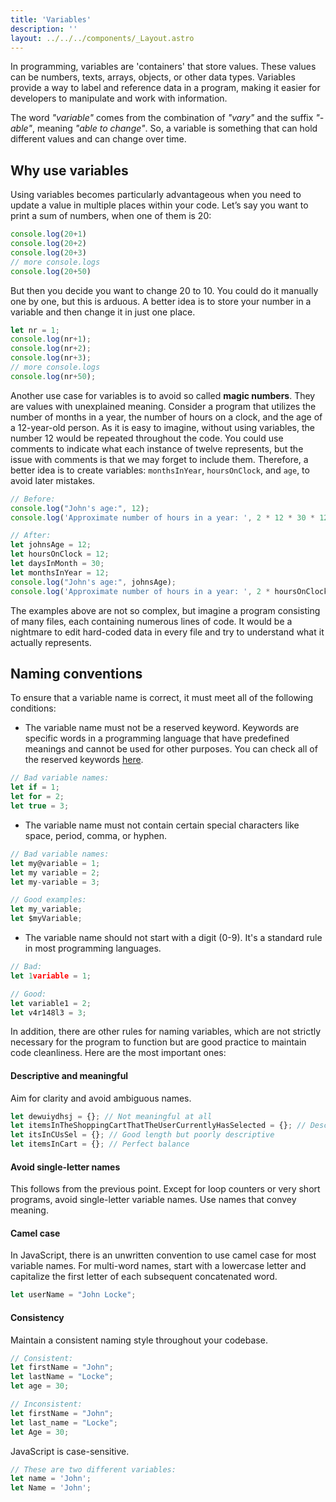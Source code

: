 ```yaml
---
title: 'Variables'
description: ''
layout: ../../../components/_Layout.astro
---
```



In programming, variables are 'containers' that store values. These values can be numbers, texts, arrays, objects, or other data types. Variables provide a way to label and reference data in a program, making it easier for developers to manipulate and work with information.  

The word *"variable"* comes from the combination of *"vary"* and the suffix *"-able"*, meaning *"able to change"*. So, a variable is something that can hold different values and can change over time.

## Why use variables

Using variables becomes particularly advantageous when you need to update a value in multiple places within your code. Let’s say you want to print a sum of numbers, when one of them is 20:

```javascript
console.log(20+1)
console.log(20+2)
console.log(20+3)
// more console.logs
console.log(20+50)
```

But then you decide you want to change 20 to 10. You could do it manually one by one, but this is arduous. A better idea is to store your number in a variable and then change it in just one place.

```javascript
let nr = 1;
console.log(nr+1);
console.log(nr+2);
console.log(nr+3);
// more console.logs
console.log(nr+50);
```

Another use case for variables is to avoid so called <b>magic numbers</b>. They are values with unexplained meaning. Consider a program that utilizes the number of months in a year, the number of hours on a clock, and the age of a 12-year-old person. As it is easy to imagine, without using variables, the number 12 would be repeated throughout the code. You could use comments to indicate what each instance of twelve represents, but the issue with comments is that we may forget to include them. Therefore, a better idea is to create variables: <code>monthsInYear</code>, <code>hoursOnClock</code>, and <code>age</code>, to avoid later mistakes. 

```javascript
// Before:
console.log("John's age:", 12);
console.log('Approximate number of hours in a year: ', 2 * 12 * 30 * 12);

// After:
let johnsAge = 12;
let hoursOnClock = 12;
let daysInMonth = 30;
let monthsInYear = 12;
console.log("John's age:", johnsAge);
console.log('Approximate number of hours in a year: ', 2 * hoursOnClock * daysInMonth * monthsInYear);
```
The examples above are not so complex, but imagine a program consisting of many files, each containing numerous lines of code. It would be a nightmare to edit hard-coded data in every file and try to understand what it actually represents.

## Naming conventions

To ensure that a variable name is correct, it must meet all of the following conditions:

- The variable name must not be a reserved keyword. Keywords are specific words in a programming language that have predefined meanings and cannot be used for other purposes. You can check all of the reserved keywords [here](https://www.w3schools.in/javascript/keywords/).

```javascript
// Bad variable names:
let if = 1;
let for = 2;
let true = 3;
```

- The variable name must not contain certain special characters like space, period, comma, or hyphen.

```javascript
// Bad variable names:
let my@variable = 1;
let my variable = 2;
let my-variable = 3;

// Good examples:
let my_variable;
let $myVariable;
```

- The variable name should not start with a digit (0-9). It's a standard rule in most programming languages.

```javascript
// Bad:
let 1variable = 1;

// Good:
let variable1 = 2;
let v4r148l3 = 3;
```

In addition, there are other rules for naming variables, which are not strictly necessary for the program to function but are good practice to maintain code cleanliness. Here are the most important ones:

#### Descriptive and meaningful

Aim for clarity and avoid ambiguous names.

```javascript
let dewuiydhsj = {}; // Not meaningful at all
let itemsInTheShoppingCartThatTheUserCurrentlyHasSelected = {}; // Descriptive but too long
let itsInCUsSel = {}; // Good length but poorly descriptive
let itemsInCart = {}; // Perfect balance
```

#### Avoid single-letter names

This follows from the previous point. Except for loop counters or very short programs, avoid single-letter variable names. Use names that convey meaning.

#### Camel case

In JavaScript, there is an unwritten convention to use camel case for most variable names. For multi-word names, start with a lowercase letter and capitalize the first letter of each subsequent concatenated word.

```javascript
let userName = "John Locke";
```

#### Consistency

Maintain a consistent naming style throughout your codebase.

```javascript
// Consistent:
let firstName = "John";
let lastName = "Locke";
let age = 30;

// Inconsistent:
let firstName = "John";
let last_name = "Locke";
let Age = 30;
```

<Aside type="caution">
JavaScript is case-sensitive.

```javascript
// These are two different variables:
let name = 'John';
let Name = 'John';
```
</Aside>
